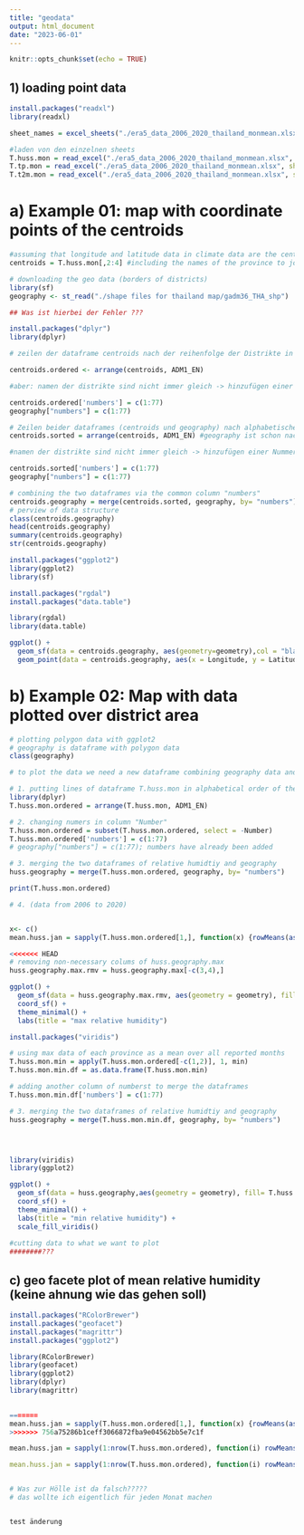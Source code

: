```yaml
---
title: "geodata"
output: html_document
date: "2023-06-01"
---
```


```r
knitr::opts_chunk$set(echo = TRUE)
```

## 1) loading point data

```r
install.packages("readxl")
library(readxl)

sheet_names = excel_sheets("./era5_data_2006_2020_thailand_monmean.xlsx")

#laden von den einzelnen sheets
T.huss.mon = read_excel("./era5_data_2006_2020_thailand_monmean.xlsx", sheet="era5_huss_2006_2020_thailand_mo")
T.tp.mon = read_excel("./era5_data_2006_2020_thailand_monmean.xlsx", sheet="era5_tp_2006_2020_thailand_monm")
T.t2m.mon = read_excel("./era5_data_2006_2020_thailand_monmean.xlsx", sheet="era5_t2m_2006_2020_thailand_mon")

```

# a) Example 01: map with coordinate points of the centroids

```r
#assuming that longitude and latitude data in climate data are the centroids
centroids = T.huss.mon[,2:4] #including the names of the province to join the data later

# downloading the geo data (borders of districts)
library(sf)
geography <- st_read("./shape files for thailand map/gadm36_THA_shp")

## Was ist hierbei der Fehler ???
```

```r
install.packages("dplyr")
library(dplyr)

# zeilen der dataframe centroids nach der reihenfolge der Distrikte in geography ordnen

centroids.ordered <- arrange(centroids, ADM1_EN) 

#aber: namen der distrikte sind nicht immer gleich -> hinzufügen einer Nummerierung der Dsitrikte, um gleiche spalte zu bekommen

centroids.ordered['numbers'] = c(1:77)
geography["numbers"] = c(1:77)


```

```r
# Zeilen beider dataframes (centroids und geography) nach alphabetischer reihenfolge der provinzen ordnen
centroids.sorted = arrange(centroids, ADM1_EN) #geography ist schon nach dem alphabet geordnet

#namen der distrikte sind nicht immer gleich -> hinzufügen einer Nummerierung der Dsitrikte, um gleiche spalte zu bekommen

centroids.sorted['numbers'] = c(1:77)
geography["numbers"] = c(1:77)

```

```r
# combining the two dataframes via the common column "numbers"
centroids.geography = merge(centroids.sorted, geography, by= "numbers")
# perview of data structure
class(centroids.geography)
head(centroids.geography)
summary(centroids.geography)
str(centroids.geography)

```

```r
install.packages("ggplot2")
library(ggplot2)
library(sf)
```

```r
install.packages("rgdal")
install.packages("data.table")

library(rgdal)
library(data.table)
```

```r
ggplot() +
  geom_sf(data = centroids.geography, aes(geometry=geometry),col = "black", fill = NA) +  # adds geometric layer of polygons stored in the data object
  geom_point(data = centroids.geography, aes(x = Longitude, y = Latitude)) # adds coordinate points


```

# b) Example 02: Map with data plotted over district area

```r
# plotting polygon data with ggplot2
# geography is dataframe with polygon data
class(geography)

# to plot the data we need a new dataframe combining geography data and relative humidity data

# 1. putting lines of dataframe T.huss.mon in alphabetical order of the province names
library(dplyr)
T.huss.mon.ordered = arrange(T.huss.mon, ADM1_EN) 

# 2. changing numers in column "Number"
T.huss.mon.ordered = subset(T.huss.mon.ordered, select = -Number)
T.huss.mon.ordered['numbers'] = c(1:77)
# geography["numbers"] = c(1:77); numbers have already been added

# 3. merging the two dataframes of relative humidtiy and geography
huss.geography = merge(T.huss.mon.ordered, geography, by= "numbers")
```

```r
print(T.huss.mon.ordered)
```

```r
# 4. (data from 2006 to 2020)


x<- c()
mean.huss.jan = sapply(T.huss.mon.ordered[1,], function(x) {rowMeans(as.matrix(x[1, c(2006.1, 2007.1, 2008.1, 2009.1, 2010.1, 2011.1, 2012.1, 2013.1, 2014.1, 2015.1, 2016.1, 2017.1,2018.1, 2019.1,2020.1)]))})

<<<<<<< HEAD
# removing non-necessary colums of huss.geography.max
huss.geography.max.rmv = huss.geography.max[-c(3,4),]

ggplot() +
  geom_sf(data = huss.geography.max.rmv, aes(geometry = geometry), fill= T.huss.mon.max) +
  coord_sf() +  
  theme_minimal() +
  labs(title = "max relative humidity")

```

```r
install.packages("viridis")

# using max data of each province as a mean over all reported months
T.huss.mon.min = apply(T.huss.mon.ordered[-c(1,2)], 1, min)
T.huss.mon.min.df = as.data.frame(T.huss.mon.min)

# adding another column of numberst to merge the dataframes
T.huss.mon.min.df['numbers'] = c(1:77)

# 3. merging the two dataframes of relative humidtiy and geography
huss.geography = merge(T.huss.mon.min.df, geography, by= "numbers")




library(viridis)
library(ggplot2)

ggplot() +
  geom_sf(data = huss.geography,aes(geometry = geometry), fill= T.huss.mon.min) +
  coord_sf() +  
  theme_minimal() +
  labs(title = "min relative humidity") +
  scale_fill_viridis()
  
#cutting data to what we want to plot 
########???

```

## c) geo facete plot of mean relative humidity (keine ahnung wie das gehen soll)

```r
install.packages("RColorBrewer")
install.packages("geofacet")
install.packages("magrittr")
install.packages("ggplot2")

library(RColorBrewer)
library(geofacet)
library(ggplot2)
library(dplyr)
library(magrittr)
 

=======
mean.huss.jan = sapply(T.huss.mon.ordered[1,], function(x) {rowMeans(as.matrix(x[1, c(2006.1, 2007.1, 2008.1, 2009.1, 2010.1, 2011.1, 2012.1, 2013.1, 2014.1, 2015.1, 2016.1, 2017.1, 2018.1, 2019.1, 2020.1)]))})
>>>>>>> 756a75286b1ceff3066872fba9e04562bb5e7c1f

mean.huss.jan = sapply(1:nrow(T.huss.mon.ordered), function(i) rowMeans(T.huss.mon.ordered[i,c(2006.1, 2007.1, 2008.1, 2009.1, 2010.1, 2011.1, 2012.1, 2013.1, 2014.1, 2015.1, 2016.1, 2017.1,2018.1, 2019.1, 2020.1)])

mean.huss.jan = sapply(1:nrow(T.huss.mon.ordered), function(i) rowMeans(T.huss.mon.ordered[i,c(2006.1, 2007.1, 2008.1, 2009.1, 2010.1, 2011.1, 2012.1, 2013.1, 2014.1, 2015.1, 2016.1, 2017.1, 2018.1, 2019.1, 2020.1)])) 


# Was zur Hölle ist da falsch?????
# das wollte ich eigentlich für jeden Monat machen


test änderung 
```
